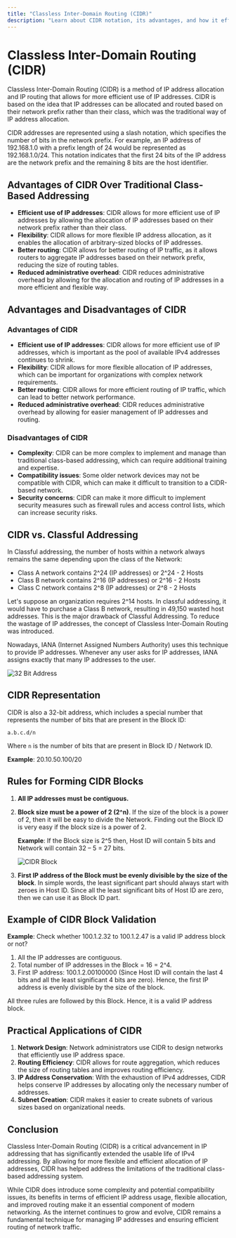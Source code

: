 ```yaml
---
title: "Classless Inter-Domain Routing (CIDR)"
description: "Learn about CIDR notation, its advantages, and how it efficiently allocates IP addresses"
---
```


# Classless Inter-Domain Routing (CIDR)

Classless Inter-Domain Routing (CIDR) is a method of IP address allocation and IP routing that allows for more efficient use of IP addresses. CIDR is based on the idea that IP addresses can be allocated and routed based on their network prefix rather than their class, which was the traditional way of IP address allocation.

CIDR addresses are represented using a slash notation, which specifies the number of bits in the network prefix. For example, an IP address of 192.168.1.0 with a prefix length of 24 would be represented as 192.168.1.0/24. This notation indicates that the first 24 bits of the IP address are the network prefix and the remaining 8 bits are the host identifier.

## Advantages of CIDR Over Traditional Class-Based Addressing

- **Efficient use of IP addresses**: CIDR allows for more efficient use of IP addresses by allowing the allocation of IP addresses based on their network prefix rather than their class.
- **Flexibility**: CIDR allows for more flexible IP address allocation, as it enables the allocation of arbitrary-sized blocks of IP addresses.
- **Better routing**: CIDR allows for better routing of IP traffic, as it allows routers to aggregate IP addresses based on their network prefix, reducing the size of routing tables.
- **Reduced administrative overhead**: CIDR reduces administrative overhead by allowing for the allocation and routing of IP addresses in a more efficient and flexible way.

## Advantages and Disadvantages of CIDR

### Advantages of CIDR

- **Efficient use of IP addresses**: CIDR allows for more efficient use of IP addresses, which is important as the pool of available IPv4 addresses continues to shrink.
- **Flexibility**: CIDR allows for more flexible allocation of IP addresses, which can be important for organizations with complex network requirements.
- **Better routing**: CIDR allows for more efficient routing of IP traffic, which can lead to better network performance.
- **Reduced administrative overhead**: CIDR reduces administrative overhead by allowing for easier management of IP addresses and routing.

### Disadvantages of CIDR

- **Complexity**: CIDR can be more complex to implement and manage than traditional class-based addressing, which can require additional training and expertise.
- **Compatibility issues**: Some older network devices may not be compatible with CIDR, which can make it difficult to transition to a CIDR-based network.
- **Security concerns**: CIDR can make it more difficult to implement security measures such as firewall rules and access control lists, which can increase security risks.

## CIDR vs. Classful Addressing

In Classful addressing, the number of hosts within a network always remains the same depending upon the class of the Network:

- Class A network contains 2^24 (IP addresses) or 2^24 - 2 Hosts
- Class B network contains 2^16 (IP addresses) or 2^16 - 2 Hosts
- Class C network contains 2^8 (IP addresses) or 2^8 - 2 Hosts

Let's suppose an organization requires 2^14 hosts. In classful addressing, it would have to purchase a Class B network, resulting in 49,150 wasted host addresses. This is the major drawback of Classful Addressing. To reduce the wastage of IP addresses, the concept of Classless Inter-Domain Routing was introduced.

Nowadays, IANA (Internet Assigned Numbers Authority) uses this technique to provide IP addresses. Whenever any user asks for IP addresses, IANA assigns exactly that many IP addresses to the user.

<img className="max-w-xl mx-auto" src="/images/32-bit-address.jpg" alt="32 Bit Address" />

## CIDR Representation

CIDR is also a 32-bit address, which includes a special number that represents the number of bits that are present in the Block ID:

```
a.b.c.d/n
```

Where `n` is the number of bits that are present in Block ID / Network ID.

**Example**: 20.10.50.100/20

## Rules for Forming CIDR Blocks

1. **All IP addresses must be contiguous.**
2. **Block size must be a power of 2 (2^n)**. If the size of the block is a power of 2, then it will be easy to divide the Network. Finding out the Block ID is very easy if the block size is a power of 2.

   **Example**: If the Block size is 2^5 then, Host ID will contain 5 bits and Network will contain 32 – 5 = 27 bits.

   <img className="max-w-xl mx-auto" src="/images/cidr-block.jpg" alt="CIDR Block" />

3. **First IP address of the Block must be evenly divisible by the size of the block**. In simple words, the least significant part should always start with zeroes in Host ID. Since all the least significant bits of Host ID are zero, then we can use it as Block ID part.

## Example of CIDR Block Validation

**Example**: Check whether 100.1.2.32 to 100.1.2.47 is a valid IP address block or not?

1. All the IP addresses are contiguous.
2. Total number of IP addresses in the Block = 16 = 2^4.
3. First IP address: 100.1.2.00100000 (Since Host ID will contain the last 4 bits and all the least significant 4 bits are zero). Hence, the first IP address is evenly divisible by the size of the block.

All three rules are followed by this Block. Hence, it is a valid IP address block.

## Practical Applications of CIDR

1. **Network Design**: Network administrators use CIDR to design networks that efficiently use IP address space.
2. **Routing Efficiency**: CIDR allows for route aggregation, which reduces the size of routing tables and improves routing efficiency.
3. **IP Address Conservation**: With the exhaustion of IPv4 addresses, CIDR helps conserve IP addresses by allocating only the necessary number of addresses.
4. **Subnet Creation**: CIDR makes it easier to create subnets of various sizes based on organizational needs.

## Conclusion

Classless Inter-Domain Routing (CIDR) is a critical advancement in IP addressing that has significantly extended the usable life of IPv4 addressing. By allowing for more flexible and efficient allocation of IP addresses, CIDR has helped address the limitations of the traditional class-based addressing system.

While CIDR does introduce some complexity and potential compatibility issues, its benefits in terms of efficient IP address usage, flexible allocation, and improved routing make it an essential component of modern networking. As the internet continues to grow and evolve, CIDR remains a fundamental technique for managing IP addresses and ensuring efficient routing of network traffic.
